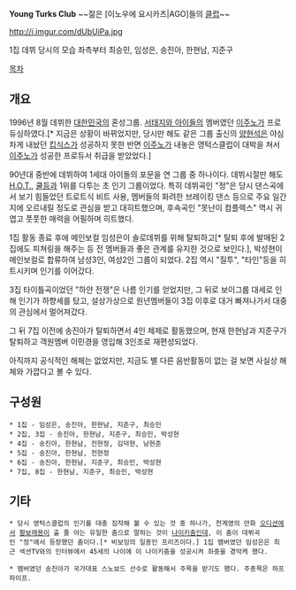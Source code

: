 '''Young Turks Club'''
~~젊은 [이노우에 요시카츠|AGO]들의 [[클럽]]~~

http://i.imgur.com/dUbUiPa.jpg

1집 데뷔 당시의 모습
좌측부터 최승민, 임성은, 송진아, 한현남, 지준구


[[목차]]

== 개요 ==

1996년 8월 데뷔한 [[대한민국]]의 혼성그룹. [[서태지와 아이들]]의 멤버였던 [[이주노]]가 프로듀싱하였다.[* 지금은 상황이 바뀌었지만, 당시만 해도 같은 그룹 출신의 [[양현석]]은 야심차게 내놨던 [[킵식스]]가 성공하지 못한 반면 [[이주노]]가 내놓은 영턱스클럽이 대박을 쳐서 [[이주노]]가 성공한 프로듀서 취급을 받았었다.]

90년대 중반에 데뷔하여 1세대 아이돌의 포문을 연 그룹 중 하나이다. 데뷔시절만 해도 [[H.O.T.]], [[쿨]]등과 1위를 다투는  초 인기 그룹이었다. 특히 데뷔곡인 "정"은 당시 댄스곡에서 보기 힘들었던 트로트식 비트 사용, 멤버들의 화려한 브레이킹 댄스 등으로 주요 일간지에 오르내릴 정도로 관심을 받고 대히트했으며, 후속곡인 "못난이 컴플렉스" 역시 귀엽고 풋풋한 매력을 어필하며 히트했다.

1집 활동 종료 후에 메인보컬 임성은이 솔로데뷔를 위해 탈퇴하고[* 탈퇴 후에 발매된 2집에도 피쳐링을 해주는 등 전 멤버들과 좋은 관계를 유지한 것으로 보인다.], 박성현이 메인보컬로 합류하여 남성3인, 여성2인 그룹이 되었다. 2집 역시 "질투", "타인"등을 히트시키며 인기를 이어갔다.

3집 타이틀곡이었던 "하얀 전쟁"은 나름 인기를 얻었지만, 그 뒤로 보이그룹 대세로 인해 인기가 하향세를 탔고, 설상가상으로 원년멤버들이 3집 이후로 대거 빠져나가서 대중의 관심에서 멀어져갔다. 

그 뒤 7집 이전에 송진아가 탈퇴하면서 4인 체제로 활동했으며, 현재 한현남과 지준구가 탈퇴하고 객원멤버 이민경을 영입해 3인조로 재편성되었다.

아직까지 공식적인 해체는 없었지만, 지금도 별 다른 음반활동이 없는 걸 보면 사실상 해체와 가깝다고 볼 수 있다.
== 구성원 ==

 * 1집 - 임성은, 송진아, 한현남, 지준구, 최승민
 * 2집, 3집 - 송진아, 한현남, 지준구, 최승민, 박성현
 * 4집 - 송진아, 한현남, 전현정, 김덕현, 남현준
 * 5집 - 송진아, 한현남, 전현정
 * 6집 - 송진아, 한현남, 지준구, 최승민, 박성현
 * 7집, 8집 - 한현남, 지준구, 최승민, 박성현

== 기타 ==

 * 당시 영턱스클럽의 인기를 대충 짐작해 볼 수 있는 것 중 하나가, 천계영의 만화 [[오디션]]에서 [[황보래용]]이 출 줄 아는 유일한 춤으로 말하는 것이 [[나이키]]춤인데, 이 춤이 데뷔곡인 "정"에서 등장했던 춤이다.[* 비보잉의 일종인 프리즈이다.] 1집 멤버였던 임성은은 최근 섹션TV와의 인터뷰에서 45세의 나이에 이 나이키춤을 성공시켜 좌중을 경악케 했다.

 * 멤버였던 송진아가 국가대표 스노보드 선수로 활동해서 주목을 받기도 했다. 주종목은 하프파이프.
